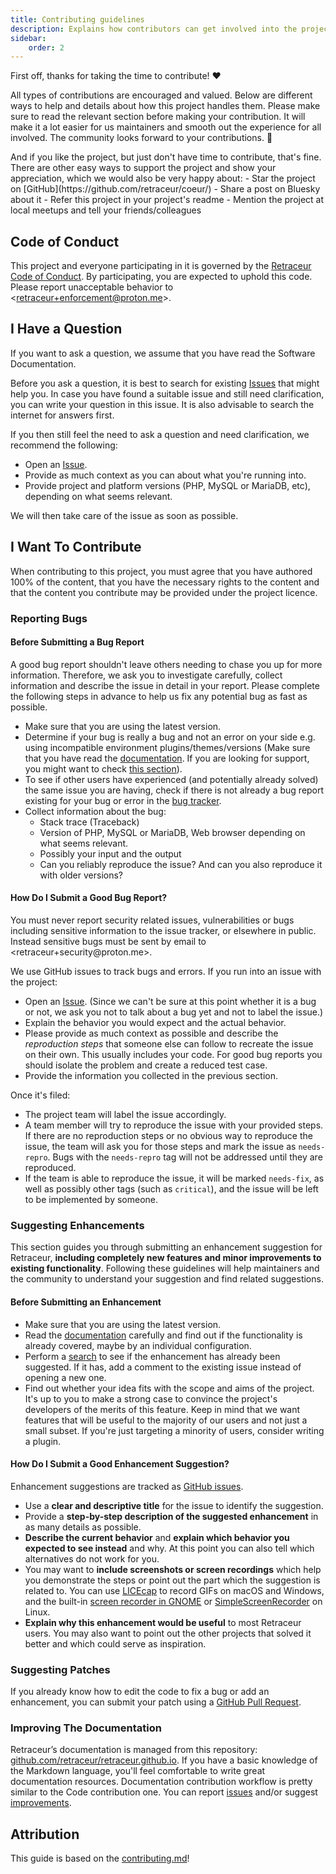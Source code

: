 ```yaml
---
title: Contributing guidelines
description: Explains how contributors can get involved into the project.
sidebar:
    order: 2
---
```



First off, thanks for taking the time to contribute! ❤️

All types of contributions are encouraged and valued. Below are different ways to help and details about how this project handles them. Please make sure to read the relevant section before making your contribution. It will make it a lot easier for us maintainers and smooth out the experience for all involved. The community looks forward to your contributions. 🎉

<Aside type="tip">
And if you like the project, but just don't have time to contribute, that's fine. There are other easy ways to support the project and show your appreciation, which we would also be very happy about:
- Star the project on [GitHub](https://github.com/retraceur/coeur/)
- Share a post on Bluesky about it
- Refer this project in your project's readme
- Mention the project at local meetups and tell your friends/colleagues
</Aside>

## Code of Conduct

This project and everyone participating in it is governed by the [Retraceur Code of Conduct](../code-of-conduct).
By participating, you are expected to uphold this code. Please report unacceptable behavior to &lt;retraceur+enforcement@proton.me&gt;.

## I Have a Question

<Aside type="note">
    If you want to ask a question, we assume that you have read the Software Documentation.
</Aside>

Before you ask a question, it is best to search for existing [Issues](https://github.com/retraceur/coeur/issues) that might help you. In case you have found a suitable issue and still need clarification, you can write your question in this issue. It is also advisable to search the internet for answers first.

If you then still feel the need to ask a question and need clarification, we recommend the following:

- Open an [Issue](https://github.com/retraceur/coeur/issues/new).
- Provide as much context as you can about what you're running into.
- Provide project and platform versions (PHP, MySQL or MariaDB, etc), depending on what seems relevant.

We will then take care of the issue as soon as possible.

## I Want To Contribute

<Aside type="caution">
    When contributing to this project, you must agree that you have authored 100% of the content, that you have the necessary rights to the content and that the content you contribute may be provided under the project licence.
</Aside>

### Reporting Bugs

#### Before Submitting a Bug Report

A good bug report shouldn't leave others needing to chase you up for more information. Therefore, we ask you to investigate carefully, collect information and describe the issue in detail in your report. Please complete the following steps in advance to help us fix any potential bug as fast as possible.

- Make sure that you are using the latest version.
- Determine if your bug is really a bug and not an error on your side e.g. using incompatible environment plugins/themes/versions (Make sure that you have read the [documentation](https://retraceur.github.io/). If you are looking for support, you might want to check [this section](#i-have-a-question)).
- To see if other users have experienced (and potentially already solved) the same issue you are having, check if there is not already a bug report existing for your bug or error in the [bug tracker](https://github.com/retraceur/coeur/issues?q=label%3Abug).
- Collect information about the bug:
  - Stack trace (Traceback)
  - Version of PHP, MySQL or MariaDB, Web browser depending on what seems relevant.
  - Possibly your input and the output
  - Can you reliably reproduce the issue? And can you also reproduce it with older versions?

#### How Do I Submit a Good Bug Report?

<Aside type="danger">
    You must never report security related issues, vulnerabilities or bugs including sensitive information to the issue tracker, or elsewhere in public. Instead sensitive bugs must be sent by email to &lt;retraceur+security@proton.me&gt;.
</Aside>

We use GitHub issues to track bugs and errors. If you run into an issue with the project:

- Open an [Issue](https://github.com/retraceur/coeur/issues/new). (Since we can't be sure at this point whether it is a bug or not, we ask you not to talk about a bug yet and not to label the issue.)
- Explain the behavior you would expect and the actual behavior.
- Please provide as much context as possible and describe the *reproduction steps* that someone else can follow to recreate the issue on their own. This usually includes your code. For good bug reports you should isolate the problem and create a reduced test case.
- Provide the information you collected in the previous section.

Once it's filed:

- The project team will label the issue accordingly.
- A team member will try to reproduce the issue with your provided steps. If there are no reproduction steps or no obvious way to reproduce the issue, the team will ask you for those steps and mark the issue as `needs-repro`. Bugs with the `needs-repro` tag will not be addressed until they are reproduced.
- If the team is able to reproduce the issue, it will be marked `needs-fix`, as well as possibly other tags (such as `critical`), and the issue will be left to be implemented by someone.

### Suggesting Enhancements

This section guides you through submitting an enhancement suggestion for Retraceur, **including completely new features and minor improvements to existing functionality**. Following these guidelines will help maintainers and the community to understand your suggestion and find related suggestions.

#### Before Submitting an Enhancement

- Make sure that you are using the latest version.
- Read the [documentation](https://retraceur.github.io/) carefully and find out if the functionality is already covered, maybe by an individual configuration.
- Perform a [search](https://github.com/retraceur/coeur/issues?q=label%3Aenhancement) to see if the enhancement has already been suggested. If it has, add a comment to the existing issue instead of opening a new one.
- Find out whether your idea fits with the scope and aims of the project. It's up to you to make a strong case to convince the project's developers of the merits of this feature. Keep in mind that we want features that will be useful to the majority of our users and not just a small subset. If you're just targeting a minority of users, consider writing a plugin.

#### How Do I Submit a Good Enhancement Suggestion?

Enhancement suggestions are tracked as [GitHub issues](https://github.com/retraceur/coeur/issues).

- Use a **clear and descriptive title** for the issue to identify the suggestion.
- Provide a **step-by-step description of the suggested enhancement** in as many details as possible.
- **Describe the current behavior** and **explain which behavior you expected to see instead** and why. At this point you can also tell which alternatives do not work for you.
- You may want to **include screenshots or screen recordings** which help you demonstrate the steps or point out the part which the suggestion is related to. You can use [LICEcap](https://www.cockos.com/licecap/) to record GIFs on macOS and Windows, and the built-in [screen recorder in GNOME](https://help.gnome.org/users/gnome-help/stable/screen-shot-record.html.en) or [SimpleScreenRecorder](https://github.com/MaartenBaert/ssr) on Linux.
- **Explain why this enhancement would be useful** to most Retraceur users. You may also want to point out the other projects that solved it better and which could serve as inspiration.

### Suggesting Patches

If you already know how to edit the code to fix a bug or add an enhancement, you can submit your patch using a [GitHub Pull Request](https://github.com/retraceur/coeur/pulls).

### Improving The Documentation

Retraceur’s documentation is managed from this repository: [github.com/retraceur/retraceur.github.io](https://github.com/retraceur/retraceur.github.io). If you have a basic knowledge of the Markdown language, you'll feel comfortable to write great documentation resources. Documentation contribution workflow is pretty similar to the Code contribution one. You can report [issues](https://github.com/retraceur/retraceur.github.io/issues) and/or suggest [improvements](https://github.com/retraceur/retraceur.github.io/pulls). 


## Attribution
This guide is based on the [contributing.md](https://contributing.md/generator)!